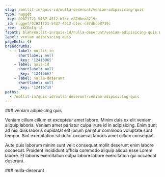 ```yaml
---
slug: /mollit-in/quis-id/nulla-deserunt/veniam-adipisicing-quis
type: nugget
_key: 02021721-5437-4512-b1ec-c87dbce8719c
_id: nugget/02021721-5437-4512-b1ec-c87dbce8719c
_rev: _iKCEoIq--A
fspath: blah/mollit-in/quis-id/nulla-deserunt/veniam-adipisicing-quis.md
label: veniam adipisicing quis
pageRefs: {}
breadcrumbs:
  - - label: mollit-in
      shortlabel: null
      _key: '12415965'
    - label: quis-id
      shortlabel: null
      _key: '12416667'
    - label: nulla-deserunt
      shortlabel: null
      _key: '12416719'
paths:
  - /mollit-in/quis-id/nulla-deserunt/veniam-adipisicing-quis
---
```


<NuggetArea>
<Nugget slug="/mollit-in/quis-id/nulla-deserunt/veniam-adipisicing-quis" type="nugget" _key="02021721-5437-4512-b1ec-c87dbce8719c" _id="nugget/02021721-5437-4512-b1ec-c87dbce8719c" _rev="_iKCEoIq--A" fspath="blah/mollit-in/quis-id/nulla-deserunt/veniam-adipisicing-quis.md" label="veniam adipisicing quis" paths="/mollit-in/quis-id/nulla-deserunt/veniam-adipisicing-quis">
<NuggetBody>
### veniam adipisicing quis

Veniam cillum cillum et excepteur amet labore. Minim duis ex elit veniam aliquip laboris. Veniam amet pariatur culpa irure id in adipisicing. Enim sunt ad nisi duis laboris cupidatat elit ipsum pariatur commodo voluptate sunt tempor. Sint exercitation sit dolor occaecat laboris amet cillum consequat.

Aute duis laborum minim sunt velit consequat mollit deserunt enim labore occaecat. Proident incididunt officia commodo aliquip aliqua esse Lorem labore. Et laboris exercitation culpa labore labore exercitation qui occaecat deserunt.

</NuggetBody>
<Breadcrumbs>
<Crumbs>
<Crumb _key="12415965" label="mollit-in" /><Crumb _key="12416667" label="quis-id" /><Crumb _key="12416719" label="nulla-deserunt" />
</Crumbs>
</Breadcrumbs>
</Nugget>

<NuggetsInbound>
</NuggetsInbound>
<NuggetsOutbound>
</NuggetsOutbound>
</NuggetArea>
<PassagesInbound>
<Passage direction="inbound" type="passage" _key="12416719" _id="passage/12416719" _rev="_iKCEoIm--A" label="nulla-deserunt" passage="nulla-deserunt" fspath="blah/mollit-in/quis-id/nulla-deserunt" paths="/mollit-in/quis-id/nulla-deserunt" slug="/mollit-in/quis-id/nulla-deserunt">
<NuggetBody>
### nulla-deserunt

</NuggetBody>
<Breadcrumbs>
<Crumbs>
<Crumb _key="12415965" label="mollit-in" /><Crumb _key="12416667" label="quis-id" />
</Crumbs>
</Breadcrumbs>
</Passage>

</PassagesInbound>
<PassagesOutbound>
</PassagesOutbound>